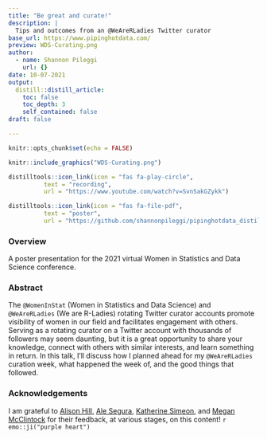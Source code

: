 ```yaml
---
title: "Be great and curate!"
description: |
  Tips and outcomes from an @WeAreRLadies Twitter curator
base_url: https://www.pipinghotdata.com/
preview: WDS-Curating.png
author:
  - name: Shannon Pileggi
    url: {}
date: 10-07-2021
output:
  distill::distill_article:
    toc: false
    toc_depth: 3
    self_contained: false
draft: false

---
```



```r
knitr::opts_chunk$set(echo = FALSE)
```

```r
knitr::include_graphics("WDS-Curating.png")
```



```r
distilltools::icon_link(icon = "fas fa-play-circle",
          text = "recording",
          url = "https://www.youtube.com/watch?v=SvnSakGZykk")

distilltools::icon_link(icon = "fas fa-file-pdf",
          text = "poster",
          url = "https://github.com/shannonpileggi/pipinghotdata_distill/blob/master/_talks/2021-10-07-be-great-and-curate/WDS-Curating.pdf")
```

### Overview

A poster presentation for the 2021 virtual Women in Statistics and Data Science conference.

### Abstract

The `@WomenInStat` (Women in Statistics and Data Science) and `@WeAreRLadies` (We are R-Ladies) rotating Twitter curator accounts promote visibility of women in our field and facilitates engagement with others. Serving as a rotating curator on a Twitter account with thousands of followers may seem daunting, but it is a great opportunity to share your knowledge, connect with others with similar interests, and learn something in return. In this talk, I’ll discuss how I planned ahead for my `@WeAreRLadies` curation week, what happened the week of, and the good things that followed.

### Acknowledgements

I am grateful to [Alison Hill](https://twitter.com/apreshill){target="_blank"}, [Ale Segura](https://twitter.com/alehsegura13){target="_blank"}, [Katherine Simeon](https://twitter.com/katherinemsd){target="_blank"}, and [Megan McClintock](https://www.linkedin.com/in/megan-mcclintock/){target="_blank"} 
for their feedback, at various stages, on this content! `r emo::ji("purple heart")`
